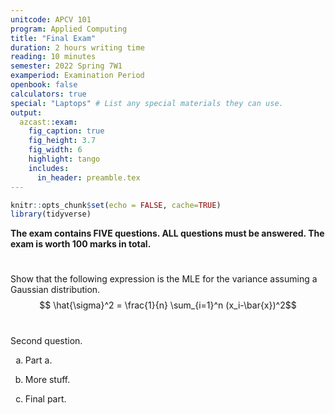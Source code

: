 ```yaml
---
unitcode: APCV 101
program: Applied Computing
title: "Final Exam"
duration: 2 hours writing time
reading: 10 minutes
semester: 2022 Spring 7W1
examperiod: Examination Period
openbook: false
calculators: true
special: "Laptops" # List any special materials they can use.
output: 
  azcast::exam:
    fig_caption: true
    fig_height: 3.7
    fig_width: 6
    highlight: tango
    includes:
      in_header: preamble.tex
---
```



```r
knitr::opts_chunk$set(echo = FALSE, cache=TRUE)
library(tidyverse)
```

**The exam contains FIVE questions. ALL questions must be answered. The exam is worth 100 marks in total.**

\vspace*{2cm}


# 

Show that the following expression is the MLE for the variance assuming a Gaussian distribution.
$$ \hat{\sigma}^2 = \frac{1}{n} \sum_{i=1}^n (x_i-\bar{x})^2$$

\marks{20}

# 

Second question.

(a) Part a. \marks{4}

(b) More stuff. \marks{10}

(c) Final part. \marks{6}
